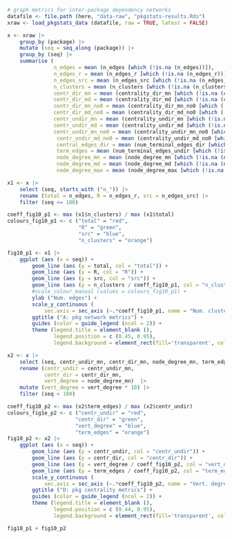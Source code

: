
<!--
Fig 9 but over package release instead of year
-->

```r
# graph metrics for inter-package dependency networks
datafile <- file.path (here, "data-raw", "pkgstats-results.Rds")
xraw <- load_pkgstats_data (datafile, raw = TRUE, latest = FALSE)

x <- xraw |>
    group_by (package) |>
    mutate (seq = seq_along (package)) |>
    group_by (seq) |>
    summarise (
               n_edges = mean (n_edges [which (!is.na (n_edges))]),
               n_edges_r = mean (n_edges_r [which (!is.na (n_edges_r))]),
               n_edges_src = mean (n_edges_src [which (!is.na (n_edges_src))]),
               n_clusters = mean (n_clusters [which (!is.na (n_clusters))]),
               centr_dir_mn = mean (centrality_dir_mn [which (!is.na (centrality_dir_mn))]),
               centr_dir_md = mean (centrality_dir_md [which (!is.na (centrality_dir_md))]),
               centr_dir_mn_no0 = mean (centrality_dir_mn_no0 [which (!is.na (centrality_dir_mn_no0))]),
               centr_dir_md_no0 = mean (centrality_dir_md_no0 [which (!is.na (centrality_dir_md_no0))]),
               centr_undir_mn = mean (centrality_undir_mn [which (!is.na (centrality_undir_mn))]),
               centr_undir_md = mean (centrality_undir_md [which (!is.na (centrality_undir_md))]),
               centr_undir_mn_no0 = mean (centrality_undir_mn_no0 [which (!is.na (centrality_undir_mn_no0))]),
                centr_undir_md_no0 = mean (centrality_undir_md_no0 [which (!is.na (centrality_undir_md_no0))]),
                central_edges_dir = mean (num_terminal_edges_dir [which (!is.na (num_terminal_edges_dir))]),
                term_edges = mean (num_terminal_edges_undir [which (!is.na (num_terminal_edges_undir))]),
                node_degree_mn = mean (node_degree_mn [which (!is.na (node_degree_mn))]),
                node_degree_md = mean (node_degree_md [which (!is.na (node_degree_md))]),
                node_degree_max = mean (node_degree_max [which (!is.na (node_degree_max))]))
```


```r
x1 <- x |>
    select (seq, starts_with ("n_")) |>
    rename (total = n_edges, R = n_edges_r, src = n_edges_src) |>
    filter (seq <= 100)

coeff_fig10_p1 <- max (x1$n_clusters) / max (x1$total)
colours_fig10_p1 <- c ("total" = "red",
                       "R" = "green",
                       "src" = "blue",
                       "n_clusters" = "orange")

fig10_p1 <- x1 |>
    ggplot (aes (x = seq)) +
        geom_line (aes (y = total, col = "total")) +
        geom_line (aes (y = R, col = "R")) +
        geom_line (aes (y = src, col = "src")) +
        geom_line (aes (y = n_clusters / coeff_fig10_p1, col = "n_clusters")) +
        #scale_colour_manual (values = colours_fig10_p1) +
        ylab ("Num. edges") +
        scale_y_continuous (
            sec.axis = sec_axis (~.*coeff_fig10_p1, name = "Num. clusters")) +
        ggtitle ("A: pkg network metrics") +
        guides (color = guide_legend (ncol = 2)) +
        theme (legend.title = element_blank (),
               legend.position = c (0.45, 0.95),
               legend.background = element_rect(fill='transparent', colour='transparent'))
```

```r
x2 <- x |>
    select (seq, centr_undir_mn, centr_dir_mn, node_degree_mn, term_edges) |>
    rename (centr_undir = centr_undir_mn,
            centr_dir = centr_dir_mn,
            vert_degree = node_degree_mn)  |>
    mutate (vert_degree = vert_degree * 10) |>
    filter (seq < 100)

coeff_fig10_p2 <- max (x2$term_edges) / max (x2$centr_undir)
colours_fig1e_p2 <- c ("centr_undir" = "red",
                      "centr_dir" = "green",
                      "vert_degree" = "blue",
                      "term_edges" = "orange")
fig10_p2 <- x2 |>
    ggplot (aes (x = seq)) +
        geom_line (aes (y = centr_undir, col = "centr_undir")) +
        geom_line (aes (y = centr_dir, col = "centr_dir")) +
        geom_line (aes (y = vert_degree / coeff_fig10_p2, col = "vert_degree")) +
        geom_line (aes (y = term_edges / coeff_fig10_p2, col = "term_edges")) +
        scale_y_continuous (
            sec.axis = sec_axis (~.*coeff_fig10_p2, name = "Vert. degree / Term. edges")) +
        ggtitle ("D: pkg centrality metrics") +
        guides (color = guide_legend (ncol = 2)) +
        theme (legend.title = element_blank (),
               legend.position = c (0.44, 0.95),
               legend.background = element_rect(fill='transparent', colour='transparent'))
```


```r
fig10_p1 + fig10_p2
```
